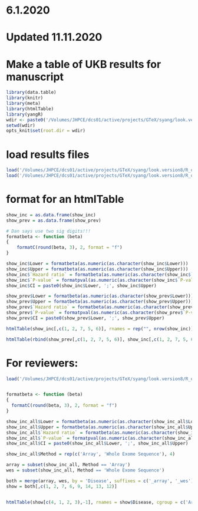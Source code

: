 # 6.1.2020
# Updated 11.11.2020

# Make a table of UKB results for manuscript
```r
library(data.table)
library(knitr)
library(meta)
library(htmlTable)
library(yangR)
wdir <- paste0('/Volumes/JHPCE/dcs01/active/projects/GTeX/syang/look.version8/')
setwd(wdir)
opts_knit$set(root.dir = wdir)
```

# load results files
```r
load('/Volumes/JHPCE/dcs01/active/projects/GTeX/syang/look.version8/R_objects/UKB/show_inc.rds')
load('/Volumes/JHPCE/dcs01/active/projects/GTeX/syang/look.version8/R_objects/UKB/show_prev.rds')
```

# format for an htmlTable
```r
show_inc = as.data.frame(show_inc)
show_prev = as.data.frame(show_prev)

# Dan says use two sig digits!!!
formatbeta <- function (beta) 
{
    formatC(round(beta, 3), 2, format = "f")
}

show_inc$Lower = formatbeta(as.numeric(as.character(show_inc$Lower)))
show_inc$Upper = formatbeta(as.numeric(as.character(show_inc$Upper)))
show_inc$`Hazard ratio` = formatbeta(as.numeric(as.character(show_inc$`Hazard ratio`)))
show_inc$`P-value` = formatpval(as.numeric(as.character(show_inc$`P-value`)))
show_inc$CI = paste0(show_inc$Lower, ';', show_inc$Upper)

show_prev$Lower = formatbeta(as.numeric(as.character(show_prev$Lower)))
show_prev$Upper = formatbeta(as.numeric(as.character(show_prev$Upper)))
show_prev$`Hazard ratio` = formatbeta(as.numeric(as.character(show_prev$`Hazard ratio`)))
show_prev$`P-value` = formatpval(as.numeric(as.character(show_prev$`P-value`)))
show_prev$CI = paste0(show_prev$Lower, ';', show_prev$Upper)

htmlTable(show_inc[,c(1, 2, 7, 5, 6)], rnames = rep("", nrow(show_inc)), header =  c('Disease', '&nbsp;Hazard ratio&nbsp;', '&nbsp;Confidence interval&nbsp;', '&nbsp;Number of cases&nbsp;', '&nbsp;P-value&nbsp;'))

htmlTable(rbind(show_prev[,c(1, 2, 7, 5, 6)], show_inc[,c(1, 2, 7, 5, 6)]), rnames = rep("", 8), header =  c('Disease', '&nbsp;Hazard ratio&nbsp;', '&nbsp;Confidence interval&nbsp;', '&nbsp;Number of cases&nbsp;', '&nbsp;P-value&nbsp;'))
```

# For reviewers:
```r
load('/Volumes/JHPCE/dcs01/active/projects/GTeX/syang/look.version8/R_objects/UKB/show_inc_all.rds')


formatbeta <- function (beta) 
{
  formatC(round(beta, 3), 2, format = "f")
}

show_inc_all$Lower = formatbeta(as.numeric(as.character(show_inc_all$Lower)))
show_inc_all$Upper = formatbeta(as.numeric(as.character(show_inc_all$Upper)))
show_inc_all$`Hazard ratio` = formatbeta(as.numeric(as.character(show_inc_all$`Hazard ratio`)))
show_inc_all$`P-value` = formatpval(as.numeric(as.character(show_inc_all$`P-value`)))
show_inc_all$CI = paste0(show_inc_all$Lower, ';', show_inc_all$Upper)

show_inc_all$Method = rep(c('Array', 'Whole Exome Sequence'), 4)

array = subset(show_inc_all, Method == 'Array')
wes = subset(show_inc_all, Method == 'Whole Exome Sequence')

both = merge(array, wes, by = 'Disease', suffixes = c('_array', '_wes'))
show = both[,c(1, 2, 7, 6, 9, 14, 13, 12)]


htmlTable(show[c(4, 1, 2, 3),-1], rnames = show$Disease, cgroup = c('Array metric', 'Whole exome sequence metric', ''), n.cgroup = c(3,3,1), header = c('Hazard ratio', 'Confidence interval', 'P-value', 'Hazard ratio', 'Confidence interval', 'P-value', 'Cases/controls'))
```